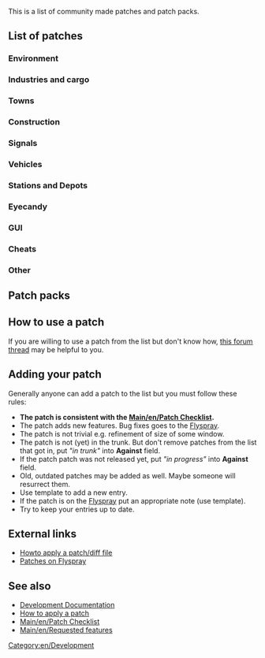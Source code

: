  {{outdated|Substantially outdated, not particularly useful in current format}}
This is a list of community made patches and patch packs.

==List of patches==

===Environment===
{{lop header}}
{{lop|More Height Levels|r23106|40844|v27 by ChillCore and ic111}}
{{lop footer}}

===Industries and cargo===
{{lop header}}
{{lop|YACD - Yet Another CargoDestinations|r22532|54253|v2.3 by Michi_cc}}
{{lop footer}}

===Towns===
===Construction===
{{lop header}}
{{lop|The Clipboard|r26400|45488|Build your infrastructure by copy/pasting pieces you already built. This is a rewrite of Copy&Paste patch.}}
{{lop|Polyline track tool|r26405|57080|Build tracks like drawing a "polyline" in some graphic editor: one click - one line connected to previous one.}}
{{lop footer}}

===Signals===
===Vehicles===
{{lop header}}
{{lop|ATC speed control|r22604|52085|With this patch, you can emulate a certain behaviour of the [http://en.wikipedia.org/wiki/Automatic_Train_Control ATC system]}}
{{lop|Faster "go to" order creation|r23663, 1.1.4|54549|When creating orders, give "transfer and leave empty" by holding shift, "go via" by holding ctrl+shift}}
{{lop|Slim timetable separation|r25755|54332|Automatic separation of vehicles on a shared timetable}}
{{lop footer}}

===Stations and Depots===
{{lop header}}
{{lop|NewGRF Airports (try 2)|r18xxx|45654|by Yexo}}
{{lop footer}}
===Eyecandy===
===GUI===
{{lop header}}
{{lop|Show station coverage areas|r25578|44835|v1 by gehene}}
{{lop|Allow creation of new games from within a running game|r22731|56124|v2 by loclahost}}
{{lop|Multiplayer Server List Filtering|r22958, 1.2.3|43160|Filter, categorise and collect statistics about network games.}}
{{lop footer}}

===Cheats===
===Other===
{{lop header}}
{{lop|Infrastructure Sharing|r24121|42254|current Version 2.1.2 (17th April 2012) [http://www.tt-forums.net/viewtopic.php?p=1008843#p1008843 Direct link]}}
{{lop|Scripts on new day, month, year|1.0.3|49595|This is very simple patch to invoke your scripts on new day, new month and new year. Scripts been invoked after all routines (industries updates, finances updates and so on).}}
{{lop footer}}

==Patch packs==
{{lop pack header}}

{{lop pack|Hard Game patch pack (by Vaulter)|r25739|49359|v0.8.165<br /><br />taxes<br />Improved Breakdowns<br />
Adjust town passenger/cargo rates<br />Higher prices for construction near major cities<br />
Station loaders more distance from industry to station<br />repaircosts<br />
Airport upgrade<br />More console commands<br />
signaltunnel<br />More conditional orders<br />
Setting the length of the day<br />Lease transport<br />
Automatic timetables and separation<br />Very large maps<br />
Programmable Waypoints<br />leave-orders<br />
Automatic train control<br />Loans depends on company's history and value<br />
Traffic lights<br />Infrastructure sharing<br />
Auto advertising campaign<br />Colour rating in town label<br />
zoom64<br />Departure Boards<br />
Trains whistle when bridge and tunnels approaching<br />Watch company last action<br />
Russian town names<br />Add console command restart_ai<br />
Support daily autosave<br />Copy / Paste infrastructure<br />
Auto refit when build<br />Minimap Screenshot adds a console command `minimap`<br />
Invoke daily, monthly and yearly scripts<br />industry-stationnames<br />
townrating-indicator<br />Group info<br />
Group by properties<br />Trip History<br />
GUI tweaks<br />Shows station cover by CTRL+click on it<br />
Filter NewGRF files in build vehicle window<br />Polyline track tool<br />
forecast_display<br />Fancy fences<br />
Measurement tool<br />Cursor tracking viewport<br />
32bpp blitter with antialiasing
}}

{{lop pack|Chill's patchpack|r22555|47622|
More height levels<br />
Cargo distribution<br />
Automated timetable and seperation<br />
Larger maps<br />
Town rating colours<br />
Signals in tunnels and on bridges<br />
Chunnel<br />
Stuck trains<br />
Sprinkles -> variable daylenght, town cargo factor, misc, ...<br />
Programmable Signals<br />
Show system time window<br />
Copy_paste<br />
View and click vehicles in tunnels<br />
Close adjacent level crossing<br />
Measurement tool<br />
Tree line height<br />
Watch other company's gui<br />
Reduced tree growth patch<br />
Max_grf<br />
Company_profile<br />
Departure boards + 24h clock<br />
Timetable_change_all_stations<br />
Departure_vehicletimetableskip1<br />
Group_info<br />
Cmd_all_ai<br />
Infrastucture Sharing<br />
CTRL-cloning does not open new guis<br />
Improved breakdowns<br />
Trafficlights<br />
Towngrowth_needs_goods Modified and extended patch<br />
Configurable amount of desert tiles}}

{{lop pack footer}}

==How to use a patch==
If you are willing to use a patch from the list but don't know how, [http://www.tt-forums.net/viewtopic.php?f=33&t=21678 this forum thread] may be helpful to you.

==Adding your patch==
Generally anyone can add a patch to the list but you must follow these rules:
* '''The patch is consistent with the [[Main/en/Patch Checklist]].'''
* The patch adds new features. Bug fixes goes to the [http://bugs.openttd.org Flyspray].
* The patch is not trivial e.g. refinement of size of some window.
* The patch is not (yet) in the trunk. But don't remove patches from the list that got in, put ''"in trunk"'' into '''Against''' field.
* If the patch patch was not released yet, put ''"in progress"'' into '''Against''' field.
* Old, outdated patches may be added as well. Maybe someone will resurrect them.
* Use {{s|lop}} template to add a new entry. 
* If the patch is on the [http://bugs.openttd.org Flyspray] put an appropriate note (use {{s|Flyspray}} template).
* Try to keep your entries up to date.

==External links==
* [http://www.tt-forums.net/viewtopic.php?f=33&t=21678 Howto apply a patch/diff file]
* [http://bugs.openttd.org/index.php?type&#91;&#93;=4 Patches on Flyspray]

==See also==
* [[Main/en/Development Documentation#Patches|Development Documentation]]
* [[Main/en/FAQ development#How to apply a patch.3F|How to apply a patch]]
* [[Main/en/Patch Checklist]]
* [[Main/en/Requested features]]


[[Category:en/Development]]